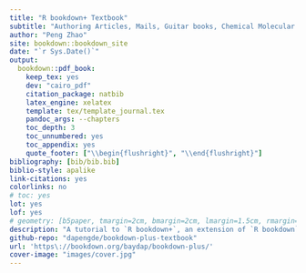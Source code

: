 ```yaml
--- 
title: "R bookdown+ Textbook"
subtitle: "Authoring Articles, Mails, Guitar books, Chemical Molecular Formulae and Equations with R bookdown"
author: "Peng Zhao"
site: bookdown::bookdown_site
date: "`r Sys.Date()`"
output:
  bookdown::pdf_book:
    keep_tex: yes
    dev: "cairo_pdf"
    citation_package: natbib
    latex_engine: xelatex
    template: tex/template_journal.tex
    pandoc_args: --chapters
    toc_depth: 3
    toc_unnumbered: yes
    toc_appendix: yes
    quote_footer: ["\\begin{flushright}", "\\end{flushright}"]
bibliography: [bib/bib.bib]
biblio-style: apalike
link-citations: yes
colorlinks: no  
# toc: yes
lot: yes
lof: yes
# geometry: [b5paper, tmargin=2cm, bmargin=2cm, lmargin=1.5cm, rmargin=1.5cm]
description: "A tutorial to `R bookdown+`, an extension of `R bookdown` package. This books shows helps you write academic journal articles, guitar books, chemical equations, mails, calendars, and diaries, on the basis of `R bookdown`."
github-repo: "dapengde/bookdown-plus-textbook"
url: 'https\://bookdown.org/baydap/bookdown-plus/'
cover-image: "images/cover.jpg"
---
```

